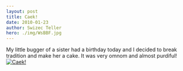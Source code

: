 ```yaml
---
layout: post
title: Caek!
date: 2010-01-23
author: Swizec Teller
hero: ./img/WsBBF.jpg
---
```


My little bugger of a sister had a birthday today and I decided to break tradition and make her a cake. It was very omnom and almost purdiful! [![](http://imgur.com/WsBBF.jpg "Caek!")](./img/WsBBF.jpg)
